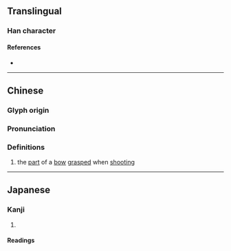 {{character info}}
==Translingual==

===Han character===
{{Han char|rn=57|rad=弓|as=04|sn=7|four=17217|canj=NAU,XNAU|ids=⿰弓巴}}

====References====
* {{Han ref|kx=0357.140|dkj=09734|dj=0673.170|hdz=20992.140|uh=5F1D|ud=24349|bh=CAD3|bd=51923}}

----

==Chinese==
{{zh-forms}}

===Glyph origin===
{{Han etym}}

===Pronunciation===
{{zh-pron
|m=bà
|c=baa3
|mc=y
|oc=y
|cat=n
}}

===Definitions===
{{zh-hanzi}}

# the [[part]] of a [[bow]] [[grasp]]ed when [[shoot]]ing

----

==Japanese==

===Kanji===
{{ja-kanji|grade=|rs=弓04}}

# {{rfdef|ja|sort=弓04}}

====Readings====
{{ja-readings
|goon=へ
|kanon=は
|kun=ゆずか-, つか-}}